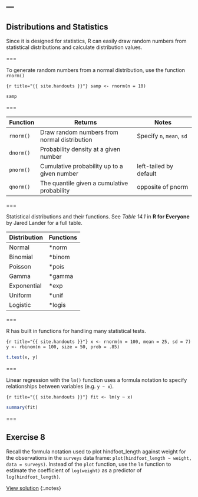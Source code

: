 ---
---

## Distributions and Statistics

Since it is designed for statistics, R can easily draw random numbers from statistical distributions and calculate distribution values. 

===

To generate random numbers from a normal distribution, use the function `rnorm()`

```{r title="{{ site.handouts }}"}
samp <- rnorm(n = 10)
```

```r
samp
```

===

| Function  | Returns                                      | Notes                     |
|-----------+----------------------------------------------+---------------------------|
| `rnorm()` | Draw random numbers from normal distribution | Specify `n`, `mean`, `sd` |
| `dnorm()` | Probability density at a given number        |                           |
| `pnorm()` | Cumulative probability up to a given number  | left-tailed by default    |
| `qnorm()` | The quantile given a cumulative probability  | opposite of pnorm         |

===

Statistical distributions and their functions.
See *Table 14.1* in **R for Everyone** by Jared Lander for a full table.

| Distribution | Functions     |
|--------------+---------------|
| Normal       | *norm         |
| Binomial     | *binom        |
| Poisson      | *pois         |
| Gamma        | *gamma        |
| Exponential  | *exp          |
| Uniform      | *unif         |
| Logistic     | *logis        |

===

R has built in functions for handling many statistical tests. 

```{r title="{{ site.handouts }}"}
x <- rnorm(n = 100, mean = 25, sd = 7)
y <- rbinom(n = 100, size = 50, prob = .85)
```

```r
t.test(x, y)
```

===

Linear regression with the `lm()` function uses a formula notation to specify relationships between variables (e.g. `y ~ x`).

```{r title="{{ site.handouts }}"}
fit <- lm(y ~ x)
```

```r
summary(fit)
```

===

## Exercise 8

Recall the formula notation used to plot hindfoot_length against weight for the observations in the `surveys` data frame: `plot(hindfoot_length ~ weight, data = surveys)`. Instead of the `plot` function, use the `lm` function to estimate the coefficient of `log(weight)` as a predictor of `log(hindfoot_length)`.

[View solution](#solution-8)
{:.notes}
